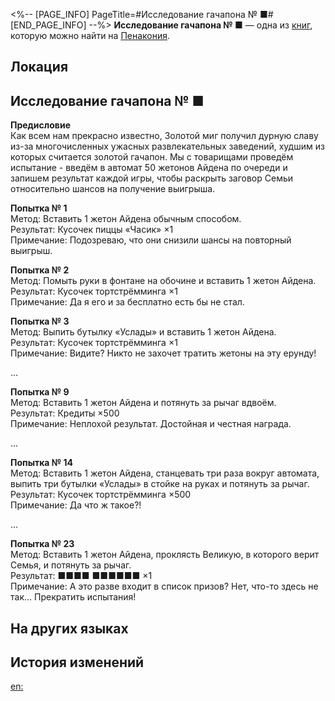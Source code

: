 <%-- [PAGE_INFO]
PageTitle=#Исследование гачапона №&nbsp;■#
[END_PAGE_INFO] --%>
{{Дополнить}}
{{Книга Инфобокс
|id           = 308
|Название     = 
|Изображение  = Предмет Плёнка Пенакония.png
|Мир          = Пенакония
|Томов        = 1
|Автор        = <!--нужно добавить-->
|Описание     = Экспериментальный очерк, который написал первый искатель грёз Пенаконии, пытающийся раскрыть секреты создания развлечений.
|Том1         = {{tx}}
|Источник1    = {{tx|Отсутствует источник}}
|Персонажи    = 
|Фракции      = 
}}
'''Исследование гачапона №&nbsp;■''' — одна из [[Книги|книг]], которую можно найти на [[Пенакония]].

==Локация==
{{Отметка карты|<!--название карты-->|<!--id отметки-->}}

==Исследование гачапона №&nbsp;■==
'''Предисловие'''<br />
Как всем нам прекрасно известно, Золотой миг получил дурную славу из-за многочисленных ужасных развлекательных заведений, худшим из которых считается золотой гачапон. Мы с товарищами проведём испытание - введём в автомат 50 жетонов Айдена по очереди и запишем результат каждой игры, чтобы раскрыть заговор Семьи относительно шансов на получение выигрыша.

'''Попытка №&nbsp;1'''<br />
Метод: Вставить 1 жетон Айдена обычным способом.<br />
Результат: Кусочек пиццы «Часик» &times;1<br />
Примечание: Подозреваю, что они снизили шансы на повторный выигрыш.

'''Попытка №&nbsp;2'''<br />
Метод: Помыть руки в фонтане на обочине и вставить 1 жетон Айдена.<br />
Результат: Кусочек тортстрёмминга &times;1<br />
Примечание: Да я его и за бесплатно есть бы не стал.

'''Попытка №&nbsp;3'''<br />
Метод: Выпить бутылку «Услады» и вставить 1 жетон Айдена.<br />
Результат: Кусочек тортстрёмминга &times;1<br />
Примечание: Видите? Никто не захочет тратить жетоны на эту ерунду!

...

'''Попытка №&nbsp;9'''<br />
Метод: Вставить 1 жетон Айдена и потянуть за рычаг вдвоём.<br />
Результат: Кредиты &times;500<br />
Примечание: Неплохой результат. Достойная и честная награда.

...

'''Попытка №&nbsp;14'''<br />
Метод: Вставить 1 жетон Айдена, станцевать три раза вокруг автомата, выпить три бутылки «Услады» в стойке на руках и потянуть за рычаг.<br />
Результат: Кусочек тортстрёмминга &times;500<br />
Примечание: Да что ж такое?!

...

'''Попытка №&nbsp;23'''<br />
Метод: Вставить 1 жетон Айдена, проклясть Великую, в которого верит Семья, и потянуть за рычаг.<br />
Результат: ■■■■ ■■■■■■ &times;1<br />
Примечание: А это разве входит в список призов? Нет, что-то здесь не так... Прекратить испытания!

==На других языках==
{{На других языках
|en   = Research On Capsule Machine No. ■
|zhs  = 关于■号扭蛋机的研究
|zht  = 關於■號扭蛋機的研究
|ja   = ■号ガチャマシンに関する研究
|ko   = ■호 뽑기 기계에 대한 연구
|es   = Investigación en la máquina de bolas n.º ■
|fr   = Recherche sur les distributeurs de capsules numéro ■
|ru   = Исследование гачапона №&nbsp;■
|th   = งานวิจัยเกี่ยวกับตู้กาชาหมายเลข ■
|vi   = Nghiên Cứu Về Máy Quay Trứng Số ■
|de   = Forschungen über den Gacha-Automaten Nr. ■
|id   = Penelitian tentang Mesin Kapsul No. ■
|pt   = Pesquisa sobre a Máquina de Cápsulas N.º ■
}}

==История изменений==
{{История изменений|3.5}}

[[en:]]
